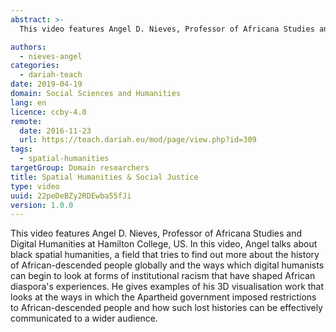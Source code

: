 ```yaml
---
abstract: >-
  This video features Angel D. Nieves, Professor of Africana Studies and Digital Humanities at Hamilton College, US, talking about the field of black spatial humanities.

authors:
  - nieves-angel
categories:
  - dariah-teach
date: 2019-04-19
domain: Social Sciences and Humanities
lang: en
licence: ccby-4.0
remote:
  date: 2016-11-23
  url: https://teach.dariah.eu/mod/page/view.php?id=309
tags:
  - spatial-humanities
targetGroup: Domain researchers
title: Spatial Humanities & Social Justice
type: video
uuid: 22peDeBZy2RDEwba55fJi
version: 1.0.0
---
```


This video features Angel D. Nieves, Professor of Africana Studies and Digital Humanities at Hamilton College, US. In this video, Angel talks about black spatial humanities, a field that tries to find out more about the history of African-descended people globally and the ways which digital humanists can begin to look at forms of institutional racism that have shaped African diaspora's experiences. He gives examples of his 3D visualisation work that looks at the ways in which the Apartheid government imposed restrictions to African-descended people and how such lost histories can be effectively communicated to a wider audience.

<VideoCard
  title="DH in Practice"
  subtitle="Spatial Humanities & Social Justice"
  id="9mAiyn6gMJw"
  image="/assets/images/cms/resources/spatial-humanities-social-justice/angel-nieves.jpg"
/>
